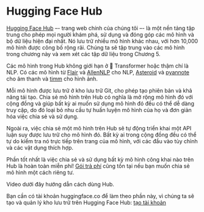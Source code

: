 # Hugging Face Hub

[Hugging Face Hub](https://huggingface.co/) –- trang web chính của chúng tôi –- là một nền tảng tập trung cho phép mọi người khám phá, sử dụng và đóng góp các mô hình và bộ dữ liệu hiện đại nhất. Nó lưu trữ nhiều mô hình khác nhau, với hơn 10,000 mô hình được công bố rộng rãi. Chúng ta sẽ tập trung vào các mô hình trong chương này và xem xét các tập dữ liệu trong Chương 5.

Các mô hình trong Hub không giới hạn ở 🤗 Transformer hoặc thậm chí là NLP. Có các mô hình từ [Flair](https://github.com/flairNLP/flair) và [AllenNLP](https://github.com/allenai/allennlp) cho NLP, [Asteroid](https://github.com/asteroid-team/asteroid) và  [pyannote](https://github.com/pyannote/pyannote-audio) cho âm thanh và [timm](https://github.com/rwightman/pytorch-image-models) cho hình ảnh.

Mỗi mô hình được lưu trữ ở kho lưu trữ Git, cho phép tạo phiên bản và khả năng tái tạo. Chia sẻ mô hình trên Hub có nghĩa là mở rộng mô hình đó với cộng đồng và giúp bất kỳ ai muốn sử dụng mô hình đó đều có thể dễ dàng truy cập, do đó loại bỏ nhu cầu tự huấn luyện mô hình của họ và đơn giản hóa việc chia sẻ và sử dụng.

Ngoài ra, việc chia sẻ một mô hình trên Hub sẽ tự động triển khai một API luận suy được lưu trữ cho mô hình đó. Bất kỳ ai trong cộng đồng đều có thể tự do kiểm tra nó trực tiếp trên trang của mô hình, với các đầu vào tùy chỉnh và các vật dụng thích hợp.

Phần tốt nhất là việc chia sẻ và sử dụng bất kỳ mô hình công khai nào trên Hub là hoàn toàn miễn phí! [Gói trả phí](https://huggingface.co/pricing) cũng tồn tại nếu bạn muốn chia sẻ mô hình một cách riêng tư.

Video dưới đây hướng dẫn cách dùng Hub.

<Youtube id="XvSGPZFEjDY" />

Bạn cần có tài khoản huggingface.co để làm theo phần này, vì chúng ta sẽ tạo và quản lý kho lưu trữ trên Hugging Face Hub: [tạo tài khoản](https://huggingface.co/join)
